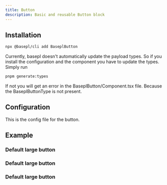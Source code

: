 ```yaml
---
title: Button
description: Basic and reusable Button block
---
```


## Installation

```bash
npx @basepl/cli add BaseplButton
```

Currently, basepl doesn't automatically update the payload types. So if you install the configuration and the component you have to update the types.
Simply run
```bash
pnpm generate:types
```

If not you will get an error in the BaseplButton/Component.tsx file. Because the BaseplButtonType is not present.

## Configuration

This is the config file for the button.

<ConfigPreview name='BaseplButton' description='A basic, reusable button for different blocks and components.' />

## Example

### Default large button

<ComponentPreview name='button-default' description="A large button with a default style." />

### Default large button

<ComponentPreview name='button-link' description="Button to be used as a link." />

### Default large button

<ComponentPreview name='button-external' description="Button with external reference." />
